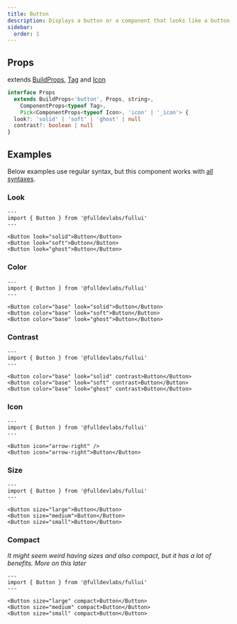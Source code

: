```yaml
---
title: Button
description: Displays a button or a component that looks like a button.
sidebar:
  order: 1
---
```


## Props
extends [BuildProps](/guides/components), [Tag](/components/tag) and [Icon](/components/icon)
```ts
interface Props
  extends BuildProps<'button', Props, string>,
    ComponentProps<typeof Tag>,
    Pick<ComponentProps<typeof Icon>, 'icon' | '_icon'> {
  look?: 'solid' | 'soft' | 'ghost' | null
  contrast?: boolean | null
}
```

## Examples
Below examples use regular syntax, but this component works with [all syntaxes](/guides/components#syntax).

### Look
```astro live
---
import { Button } from '@fulldevlabs/fullui'
---

<Button look="solid">Button</Button>
<Button look="soft">Button</Button>
<Button look="ghost">Button</Button>
```

### Color
```astro live
---
import { Button } from '@fulldevlabs/fullui'
---

<Button color="base" look="solid">Button</Button>
<Button color="base" look="soft">Button</Button>
<Button color="base" look="ghost">Button</Button>
```

### Contrast
```astro live
---
import { Button } from '@fulldevlabs/fullui'
---

<Button color="base" look="solid" contrast>Button</Button>
<Button color="base" look="soft" contrast>Button</Button>
<Button color="base" look="ghost" contrast>Button</Button>
```

### Icon
```astro live
---
import { Button } from '@fulldevlabs/fullui'
---

<Button icon="arrow-right" />
<Button icon="arrow-right">Button</Button>
```

### Size
```astro live
---
import { Button } from '@fulldevlabs/fullui'
---

<Button size="large">Button</Button>
<Button size="medium">Button</Button>
<Button size="small">Button</Button>
```

### Compact
*It might seem weird having sizes and also compact, but it has a lot of benefits. More on this later*
```astro live
---
import { Button } from '@fulldevlabs/fullui'
---

<Button size="large" compact>Button</Button>
<Button size="medium" compact>Button</Button>
<Button size="small" compact>Button</Button>
```
